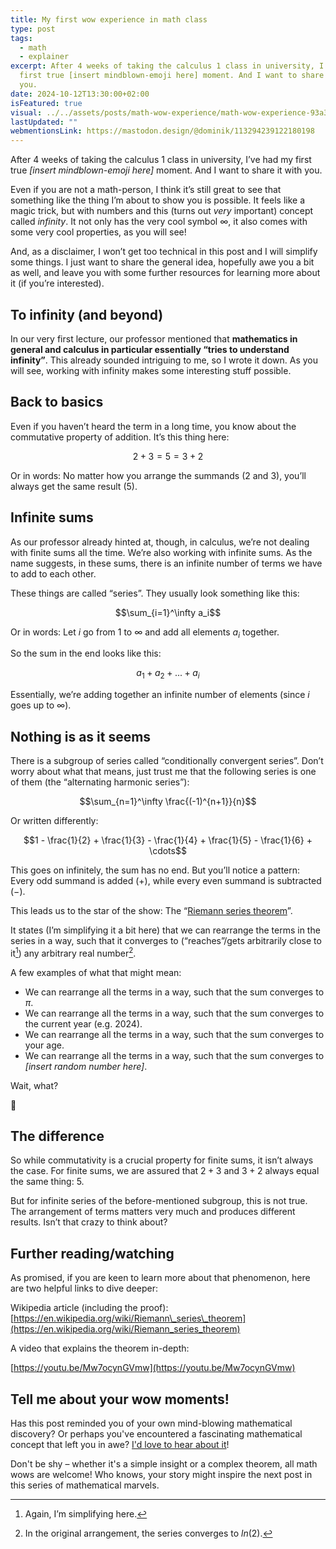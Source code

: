 ```yaml
---
title: My first wow experience in math class
type: post
tags:
  - math
  - explainer
excerpt: After 4 weeks of taking the calculus 1 class in university, I’ve had my
  first true [insert mindblown-emoji here] moment. And I want to share it with
  you.
date: 2024-10-12T13:30:00+02:00
isFeatured: true
visual: ../../assets/posts/math-wow-experience/math-wow-experience-93a31cb23a.jpg
lastUpdated: ""
webmentionsLink: https://mastodon.design/@dominik/113294239122180198
---
```


After 4 weeks of taking the calculus 1 class in university, I’ve had my first true _[insert mindblown-emoji here]_ moment. And I want to share it with you.

Even if you are not a math-person, I think it’s still great to see that something like the thing I’m about to show you is possible. It feels like a magic trick, but with numbers and this (turns out _very_ important) concept called _infinity_.
It not only has the very cool symbol $\infty$, it also comes with some very cool properties, as you will see!

And, as a disclaimer, I won’t get too technical in this post and I will simplify some things. I just want to share the general idea, hopefully awe you a bit as well, and leave you with some further resources for learning more about it (if you’re interested).

## To infinity (and beyond)
In our very first lecture, our professor mentioned that **mathematics in general and calculus in particular essentially “tries to understand infinity”**. This already sounded intriguing to me, so I wrote it down. As you will see, working with infinity makes some interesting stuff possible.

## Back to basics
Even if you haven’t heard the term in a long time, you know about the commutative property of addition. It’s this thing here:

$$2+3=5=3+2$$

Or in words: No matter how you arrange the summands ($2$ and $3$), you’ll always get the same result ($5$).

## Infinite sums
As our professor already hinted at, though, in calculus, we’re not dealing with finite sums all the time. We’re also working with infinite sums. As the name suggests, in these sums, there is an infinite number of terms we have to add to each other.

These things are called “series”. They usually look something like this:

$$\sum_{i=1}^\infty a_i$$

Or in words: Let $i$ go from $1$ to $\infty$ and add all elements $a_i$ together.

So the sum in the end looks like this:

$$a_1 + a_2 + ... + a_i$$

Essentially, we’re adding together an infinite number of elements (since $i$ goes up to $\infty$).

## Nothing is as it seems
There is a subgroup of series called “conditionally convergent series”. Don’t worry about what that means, just trust me that the following series is one of them (the “alternating harmonic series”):

$$\sum_{n=1}^\infty \frac{(-1)^{n+1}}{n}$$

Or written differently:

$$1 - \frac{1}{2} + \frac{1}{3} - \frac{1}{4} + \frac{1}{5} - \frac{1}{6} + \cdots$$

This goes on infinitely, the sum has no end. But you’ll notice a pattern: Every odd summand is added ($+$), while every even summand is subtracted ($-$).

This leads us to the star of the show: The “[Riemann series theorem](https://en.wikipedia.org/wiki/Riemann_series_theorem)”.

It states (I’m simplifying it a bit here) that we can rearrange the terms in the series in a way, such that it converges to (“reaches”/gets arbitrarily close to it[^1]) any arbitrary real number[^2].

A few examples of what that might mean:
- We can rearrange all the terms in a way, such that the sum converges to $\pi$.
- We can rearrange all the terms in a way, such that the sum converges to the current year (e.g. 2024).
- We can rearrange all the terms in a way, such that the sum converges to your age.
- We can rearrange all the terms in a way, such that the sum converges to _[insert random number here]_. 

Wait, what?

🤯

## The difference
So while commutativity is a crucial property for finite sums, it isn’t always the case. For finite sums, we are assured that $2+3$ and $3+2$ always equal the same thing: $5$.

But for infinite series of the before-mentioned subgroup, this is not true. The arrangement of terms matters very much and produces different results. Isn’t that crazy to think about?

## Further reading/watching
As promised, if you are keen to learn more about that phenomenon, here are two helpful links to dive deeper:

Wikipedia article (including the proof): [https://en.wikipedia.org/wiki/Riemann\_series\_theorem](https://en.wikipedia.org/wiki/Riemann_series_theorem)

A video that explains the theorem in-depth:

[https://youtu.be/Mw7ocynGVmw](https://youtu.be/Mw7ocynGVmw)

## Tell me about your wow moments!
Has this post reminded you of your own mind-blowing mathematical discovery? Or perhaps you've encountered a fascinating mathematical concept that left you in awe? [I'd love to hear about it](/hello)!

Don't be shy – whether it's a simple insight or a complex theorem, all math wows are welcome! Who knows, your story might inspire the next post in this series of mathematical marvels.

[^1]:	Again, I’m simplifying here.

[^2]:	In the original arrangement, the series converges to $ln(2)$.
